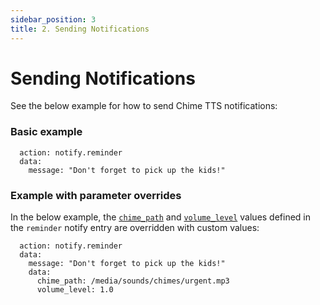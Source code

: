 ```yaml
---
sidebar_position: 3
title: 2. Sending Notifications
---
```



# Sending Notifications

See the below example for how to send Chime TTS notifications:

### Basic example
```
  action: notify.reminder
  data:
    message: "Don't forget to pick up the kids!"
```

### Example with parameter overrides
In the below example, the [`chime_path`](/chime_tts/docs/documentation/actions/say-action/parameters#chime_path) and [`volume_level`](/chime_tts/docs/documentation/actions/say-action/parameters#volume_level) values defined in the `reminder` notify entry are overridden with custom values:
```
  action: notify.reminder
  data:
    message: "Don't forget to pick up the kids!"
    data:
      chime_path: /media/sounds/chimes/urgent.mp3
      volume_level: 1.0
```
